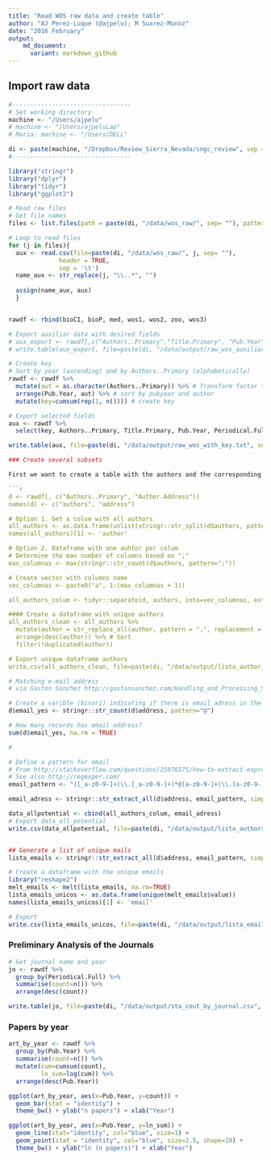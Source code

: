 ```yaml
---
title: "Read WOS raw data and create table"
author: "AJ Perez-Luque (@ajpelu); M Suarez-Munoz"
date: "2016 February"
output:  
    md_document:
      variant: markdown_github
---
```


## Import raw data

```r
#---------------------------------
# Set working directory 
machine <- "/Users/ajpelu"
# machine <- "/Users/ajpeluLap"
# Maria: machine <- "/Users/DELL"

di <- paste(machine, "/Dropbox/Review_Sierra_Nevada/sngc_review", sep = "")
#---------------------------------
```

```r
library("stringr") 
library("dplyr")
library("tidyr")
library("ggplot2")
```


```r
# Read raw files
# Get file names
files <- list.files(path = paste(di, "/data/wos_raw/", sep= ""), pattern= "\\.txt$")

# Loop to read files 
for (j in files){ 
  aux <- read.csv(file=paste(di, "/data/wos_raw/", j, sep= ""),
              header = TRUE,
              sep = '\t')
  name_aux <- str_replace(j, "\\..*", "") 
  
  assign(name_aux, aux)
  }


rawdf <- rbind(bioCI, bioP, med, wos1, wos2, zoo, wos3)

# Export auxiliar data with desired fields 
# aux_export <- rawdf[,c("Authors..Primary","Title.Primary", "Pub.Year")]
# write.table(aux_export, file=paste(di, "/data/output/raw_wos_auxiliar1.txt", sep=""), sep="\t", row.names = FALSE)
```

```r
# Create key 
# Sort by year (ascending) and by Authors..Primary (alphabetically)
rawdf <- rawdf %>% 
  mutate(aut = as.character(Authors..Primary)) %>% # Transform factor to character 
  arrange(Pub.Year, aut) %>% # sort by pubyear and author 
  mutate(key=cumsum(rep(1, n()))) # create key 

# Export selected fields
aux <- rawdf %>% 
  select(key, Authors..Primary, Title.Primary, Pub.Year, Periodical.Full, Periodical.Abbrev, Keywords)

write.table(aux, file=paste(di, "/data/output/raw_wos_with_key.txt", sep=""), sep="\t", row.names = FALSE)
```


```r
### Create several subsets

First we want to create a table with the authors and the corresponding author. 

```r
d <- rawdf[, c("Authors..Primary", "Author.Address")]
names(d) <- c("authors", "address")

# Option 1. Get a colum with all authors 
all_authors <- as.data.frame(unlist(stringr::str_split(d$authors, pattern = ";")))
names(all_authors)[1] <- 'author'

# Option 2. Dataframe with one auhtor per colum 
# Determine the max number of columns based on ";"
max_columnas <- max(stringr::str_count(d$authors, pattern=";"))

# Create vector with columns name
vec_columnas <- paste0("a", 1:(max_columnas + 1))

all_authors_colum <- tidyr::separate(d, authors, into=vec_columnas, extra="merge", sep=";")

#### Create a dataframe with unique authors
all_authors_clean <- all_authors %>% 
  mutate(author = str_replace_all(author, pattern = ",", replacement = " ")) %>%  # Replace "," by " "
  arrange(desc(author)) %>% # Sort 
  filter(!duplicated(author))

# Export unique dataframe authors
write.csv(all_authors_clean, file=paste(di, "/data/output/lista_author_wos.csv", sep=""), row.names = FALSE)
```

```r
# Matching e-mail address 
# via Gaston Sanchez http://gastonsanchez.com/Handling_and_Processing_Strings_in_R.pdf 

# Create a varible (binari) indicating if there is email adress in the Address Field
d$email_yes <- stringr::str_count(d$address, pattern="@")

# How many records has email address? 
sum(d$email_yes, na.rm = TRUE)

# 

# Define a pattern for email 
# From http://stackoverflow.com/questions/25076575/how-to-extract-expression-matching-an-email-address-in-a-text-file-using-r-or-co 
# See also http://regexper.com/ 
email_pattern <- "([_a-z0-9-]+(\\.[_a-z0-9-]+)*@[a-z0-9-]+(\\.[a-z0-9-]+)*(\\.[a-z]{2,4}))"

email_adress <- stringr::str_extract_all(d$address, email_pattern, simplify = TRUE)

data_allpotential <- cbind(all_authors_colum, email_adress)
# Export data_all_potential
write.csv(data_allpotential, file=paste(di, "/data/output/lista_authors_mails_wos.csv", sep=""), row.names = FALSE)


## Generate a list of unique mails
lista_emails <- stringr::str_extract_all(d$address, email_pattern, simplify = TRUE)

# Create a dataframe with the unique emails
library("reshape2")
melt_emails <- melt(lista_emails, na.rm=TRUE)
lista_emails_unicos <- as.data.frame(unique(melt_emails$value))
names(lista_emails_unicos)[1] <- 'email'

# Export 
write.csv(lista_emails_unicos, file=paste(di, "/data/output/lista_emails_wos.csv", sep=""), row.names = FALSE)
```
 
 
### Preliminary Analysis of the Journals
```r
# Get journal name and year
jo <- rawdf %>% 
  group_by(Periodical.Full) %>% 
  summarise(count=n()) %>%
  arrange(desc(count))

write.table(jo, file=paste(di, "/data/output/sta_cout_by_journal.csv", sep=""), row.names = FALSE)
```

### Papers by year 
```r
art_by_year <- rawdf %>% 
  group_by(Pub.Year) %>% 
  summarise(count=n()) %>%
  mutate(cum=cumsum(count),
         ln_sum=log(cum)) %>%
  arrange(desc(Pub.Year))

ggplot(art_by_year, aes(x=Pub.Year, y=count)) + 
  geom_bar(stat = "identity") + 
  theme_bw() + ylab("n papers") + xlab("Year")

ggplot(art_by_year, aes(x=Pub.Year, y=ln_sum)) + 
  geom_line(stat="identity", col="blue", size=1) +
  geom_point(stat = "identity", col="blue", size=2.5, shape=19) + 
  theme_bw() + ylab("ln (n papers)") + xlab("Year")
```
